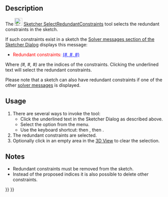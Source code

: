 <languages/>
<translate>

<!--T:7-->
{{Docnav
|[[Sketcher_SelectElementsAssociatedWithConstraints|Select associated geometry]]
|[[Sketcher_SelectConflictingConstraints|Select conflicting constraints]]
|[[Sketcher_Workbench|Sketcher]]
|IconL=Sketcher_SelectElementsAssociatedWithConstraints.svg
|IconR=Sketcher_SelectConflictingConstraints.svg
|IconC=Workbench_Sketcher.svg
}}

<!--T:1-->
{{GuiCommand
|Name=Sketcher SelectRedundantConstraints
|MenuLocation=Sketch → Sketcher visual → Select redundant constraints
|Workbenches=[[Sketcher_Workbench|Sketcher]]
|Shortcut={{KEY|Z}} {{KEY|P}} {{KEY|R}}
|Version=0.15
}}

==Description== <!--T:11--> 

<!--T:2-->
The [[Image:Sketcher_SelectRedundantConstraints.svg|24px]] [[Sketcher_SelectRedundantConstraints|Sketcher SelectRedundantConstraints]] tool selects the redundant constraints in the sketch.

<!--T:12-->
If such constraints exist in a sketch the [[Sketcher_Dialog#Solver_messages|Solver messages section of the Sketcher Dialog]] displays this message:
* <span style="color:red;">Redundant constraints: </span><span style="color:blue;text-decoration:underline;">(#, #, #)</span>
Where ''(#, #, #)'' are the indices of the constraints. Clicking the underlined text will select the redundant constraints.

<!--T:13-->
Please note that a sketch can also have redundant constraints if one of the other [[Sketcher_Dialog#Solver_messages|solver messages]] is displayed.

==Usage== <!--T:3-->

<!--T:5-->
# There are several ways to invoke the tool:
#* Click the underlined text in the Sketcher Dialog as described above.
#* Select the {{MenuCommand|Sketch → Sketcher visual → [[Image:Sketcher_SelectRedundantConstraints.svg|16px]] Select redundant constraints}} option from the menu.
#* Use the keyboard shortcut: {{KEY|Z}} then {{KEY|P}}, then {{KEY|R}}.
# The redundant constraints are selected.
# Optionally click in an empty area in the [[3D_View|3D View]] to clear the selection.

==Notes== <!--T:14-->

<!--T:15-->
* Redundant constraints must be removed from the sketch.
* Instead of the proposed indices it is also possible to delete other constraints.


<!--T:8-->
{{Docnav
|[[Sketcher_SelectElementsAssociatedWithConstraints|Select associated geometry]]
|[[Sketcher_SelectConflictingConstraints|Select conflicting constraints]]
|[[Sketcher_Workbench|Sketcher]]
|IconL=Sketcher_SelectElementsAssociatedWithConstraints.svg
|IconR=Sketcher_SelectConflictingConstraints.svg
|IconC=Workbench_Sketcher.svg
}}

</translate>
{{Sketcher_Tools_navi{{#translation:}}}}
{{Userdocnavi{{#translation:}}}}